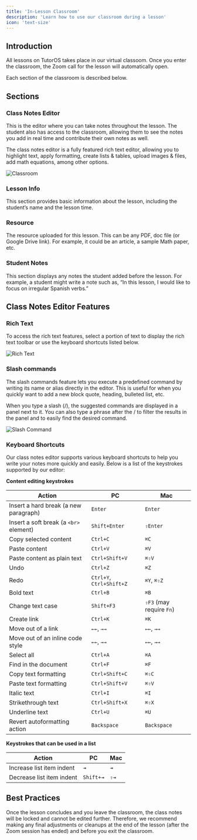 ```yaml
---
title: 'In-Lesson Classroom'
description: 'Learn how to use our classroom during a lesson'
icon: 'text-size'
---
```


## Introduction

All lessons on TutorOS takes place in our virtual classoom. Once you enter the classroom, the Zoom call for the lesson will automatically open.

Each section of the classroom is described below.

## Sections

### Class Notes Editor

This is the editor where you can take notes throughout the lesson. The student also has access to the classroom, allowing them to see the notes you add in real time and contribute their own notes as well.

The class notes editor is a fully featured rich text editor, allowing you to highlight text, apply formatting, create lists & tables, upload images & files, add math equations, among other options.

![Classroom](/images/classroom-tutoros.png)

### Lesson Info

This section provides basic information about the lesson, including the student’s name and the lesson time.

### Resource

The resource uploaded for this lesson. This can be any PDF, doc file (or Google Drive link). For example, it could be an article, a sample Math paper, etc.

### Student Notes

This section displays any notes the student added before the lesson. For example, a student might write a note such as, “In this lesson, I would like to focus on irregular Spanish verbs.”

## Class Notes Editor Features

### Rich Text

To access the rich text features, select a portion of text to display the rich text toolbar or use the keyboard shortcuts listed below.

![Rich Text](/images/classroom-rich-text.png)

### Slash commands

The slash commands feature lets you execute a predefined command by writing its name or alias directly in the editor. This is useful for when you quickly want to add a new block quote, heading, bulleted list, etc.

When you type a slash (/), the suggested commands are displayed in a panel next to it. You can also type a phrase after the / to filter the results in the panel and to easily find the desired command.

![Slash Command](/images/slash-command-2.png)

### Keyboard Shortcuts

Our class notes editor supports various keyboard shortcuts to help you write your notes more quickly and easily. Below is a list of the keystrokes supported by our editor:

**Content editing keystrokes**

| Action                                     | PC                                | Mac                              |
|--------------------------------------------|-----------------------------------|-----------------------------------|
| Insert a hard break (a new paragraph)      | `Enter`                           | `Enter`                           |
| Insert a soft break (a `<br>` element)     | `Shift+Enter`                     | `⇧Enter`                          |
| Copy selected content                      | `Ctrl+C`                          | `⌘C`                              |
| Paste content                              | `Ctrl+V`                          | `⌘V`                              |
| Paste content as plain text                | `Ctrl+Shift+V`                    | `⌘⇧V`                             |
| Undo                                       | `Ctrl+Z`                          | `⌘Z`                              |
| Redo                                       | `Ctrl+Y`, `Ctrl+Shift+Z`          | `⌘Y`, `⌘⇧Z`                       |
| Bold text                                  | `Ctrl+B`                          | `⌘B`                              |
| Change text case                           | `Shift+F3`                        | `⇧F3` (may require `Fn`)          |
| Create link                                | `Ctrl+K`                          | `⌘K`                              |
| Move out of a link                         | `←←`, `→→`                        | `←←`, `→→`                        |
| Move out of an inline code style           | `←←`, `→→`                        | `←←`, `→→`                        |
| Select all                                 | `Ctrl+A`                          | `⌘A`                              |
| Find in the document                       | `Ctrl+F`                          | `⌘F`                              |
| Copy text formatting                       | `Ctrl+Shift+C`                    | `⌘⇧C`                             |
| Paste text formatting                      | `Ctrl+Shift+V`                    | `⌘⇧V`                             |
| Italic text                                | `Ctrl+I`                          | `⌘I`                              |
| Strikethrough text                         | `Ctrl+Shift+X`                    | `⌘⇧X`                             |
| Underline text                             | `Ctrl+U`                          | `⌘U`                              |
| Revert autoformatting action               | `Backspace`                       | `Backspace`                       |

**Keystrokes that can be used in a list**

| Action                    | PC          | Mac          |
|---------------------------|-------------|--------------|
| Increase list item indent | `⇥`         | `⇥`          |
| Decrease list item indent | `Shift+⇥`   | `⇧⇥`         |

## Best Practices

Once the lesson concludes and you leave the classroom, the class notes will be locked and cannot be edited further. Therefore, we recommend making any final adjustments or cleanups at the end of the lesson (after the Zoom session has ended) and before you exit the classroom.
